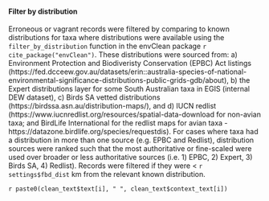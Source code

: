 #### Filter by distribution

Erroneous or vagrant records were filtered by comparing to known distributions for taxa where distributions were available using the `filter_by_distribution` function in the envClean package `r cite_package("envClean")`. These distributions were sourced from: a) Environment Protection and Biodiveristy Conservation (EPBC) Act listings (https://fed.dcceew.gov.au/datasets/erin::australia-species-of-national-environmental-significance-distributions-public-grids-gdb/about), b) the Expert distributions layer for some South Australian taxa in EGIS (internal DEW dataset), c) Birds SA vetted distributions (https://birdssa.asn.au/distribution-maps/), and d) IUCN redlist (https://www.iucnredlist.org/resources/spatial-data-download for non-avian taxa; and BirdLife International for the redlist maps for avian taxa - https://datazone.birdlife.org/species/requestdis). For cases where taxa had a distribution in more than one source (e.g. EPBC and Redlist), distribution sources were ranked such that the most authoritative or fine-scaled were used over broader or less authoritative sources (i.e. 1) EPBC, 2) Expert, 3) Birds SA, 4) Redlist). Records were filtered if they were < `r settings$fbd_dist` km from the relevant known distribution.

`r paste0(clean_text$text[i], " ", clean_text$context_text[i])`